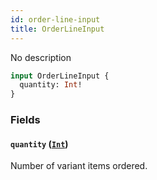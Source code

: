 ```yaml
---
id: order-line-input
title: OrderLineInput
---
```



No description

```graphql
input OrderLineInput {
  quantity: Int!
}
```


### Fields

#### `quantity` ([`Int`](../../../developer/api-reference/scalars/int))

Number of variant items ordered.





